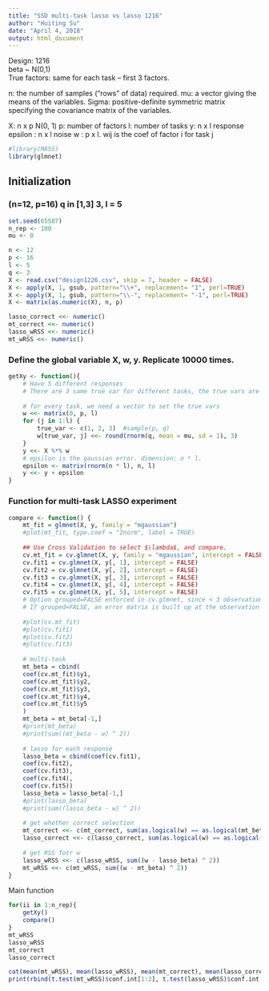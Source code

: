 ```yaml
---
title: "SSD multi-task lasso vs lasso 1216"
author: "Huiting Su"
date: "April 4, 2018"
output: html_document
---
```

Design: 1216  
beta ~ N(0,1)  
True factors: same for each task -- first 3 factors.

n: the number of samples ("rows" of data) required.
mu: a vector giving the means of the variables.
Sigma: positive-definite symmetric matrix specifying the covariance matrix of the variables.

X: n x p  N(0, 1)
p: number of factors
l: number of tasks
y: n x l  response
epsilon : n x l  noise
w : p x l. wij is the coef of factor i for task j

```r
#library(MASS)
library(glmnet)
```

## Initialization
### (n=12, p=16) q in [1,3] 3, l = 5
```r
set.seed(65587)
n_rep <- 100
mu <- 0

n <- 12
p <- 16
l <- 5
q <- 3
X <- read.csv("design1226.csv", skip = 7, header = FALSE)
X <- apply(X, 1, gsub, pattern="\\+", replacement= "1", perl=TRUE)
X <- apply(X, 1, gsub, pattern="\\-", replacement= "-1", perl=TRUE)
X <- matrix(as.numeric(X), n, p)

lasso_correct <<- numeric()
mt_correct <<- numeric()
lasso_wRSS <<- numeric()
mt_wRSS <<- numeric()
```

### Define the global variable X, w, y. Replicate 10000 times.
```r
getXy <- function(){
    # Have 5 different responses
    # There are 3 same true var for different tasks, the true vars are randomly chosen
    
    # for every task, we need a vector to set the true vars
    w <<- matrix(0, p, l)
    for (j in 1:l) {
        true_var <- c(1, 2, 3)  #sample(p, q)
        w[true_var, j] <<- round(rnorm(q, mean = mu, sd = 1), 3)
    }
    y <<- X %*% w
    # epsilon is the gaussian error. dimension: n * l.
    epsilon <- matrix(rnorm(n * l), n, l)
    y <<- y + epsilon
}
```


### Function for multi-task LASSO experiment
```r
compare <- function() {
    mt_fit = glmnet(X, y, family = "mgaussian")
    #plot(mt_fit, type.coef = "2norm", label = TRUE)
    
    ## Use Cross Validation to select $\lambda$, and compare.
    cv.mt_fit = cv.glmnet(X, y, family = "mgaussian", intercept = FALSE)
    cv.fit1 = cv.glmnet(X, y[, 1], intercept = FALSE)
    cv.fit2 = cv.glmnet(X, y[, 2], intercept = FALSE)
    cv.fit3 = cv.glmnet(X, y[, 3], intercept = FALSE)
    cv.fit4 = cv.glmnet(X, y[, 4], intercept = FALSE)
    cv.fit5 = cv.glmnet(X, y[, 5], intercept = FALSE)
    # Option grouped=FALSE enforced in cv.glmnet, since < 3 observations per fold
    # If grouped=FALSE, an error matrix is built up at the observation level from the predictions from the nfold fits, and then summarized
    
    #plot(cv.mt_fit)
    #plot(cv.fit1)
    #plot(cv.fit2)
    #plot(cv.fit3)
    
    # multi-task
    mt_beta = cbind(
    coef(cv.mt_fit)$y1,
    coef(cv.mt_fit)$y2,
    coef(cv.mt_fit)$y3,
    coef(cv.mt_fit)$y4,
    coef(cv.mt_fit)$y5
    )
    mt_beta = mt_beta[-1,]
    #print(mt_beta)
    #print(sum((mt_beta - w) ^ 2))
    
    # lasso for each response
    lasso_beta = cbind(coef(cv.fit1),
    coef(cv.fit2),
    coef(cv.fit3),
    coef(cv.fit4),
    coef(cv.fit5))
    lasso_beta = lasso_beta[-1,]
    #print(lasso_beta)
    #print(sum((lasso_beta - w) ^ 2))
    
    # get whether correct selection
    mt_correct <<- c(mt_correct, sum(as.logical(w) == as.logical(mt_beta)) / (p * l))
    lasso_correct <<- c(lasso_correct, sum(as.logical(w) == as.logical(lasso_beta)) / (p * l))
    
    # get RSS fotr w
    lasso_wRSS <<- c(lasso_wRSS, sum((w - lasso_beta) ^ 2))
    mt_wRSS <<- c(mt_wRSS, sum((w - mt_beta) ^ 2))
}

```

Main function
```r
for(ii in 1:n_rep){
    getXy()
    compare()
}
mt_wRSS
lasso_wRSS
mt_correct
lasso_correct

cat(mean(mt_wRSS), mean(lasso_wRSS), mean(mt_correct), mean(lasso_correct))
print(rbind(t.test(mt_wRSS)$conf.int[1:2], t.test(lasso_wRSS)$conf.int[1:2], t.test(mt_correct)$conf.int[1:2], t.test(lasso_correct)$conf.int[1:2]))
```

